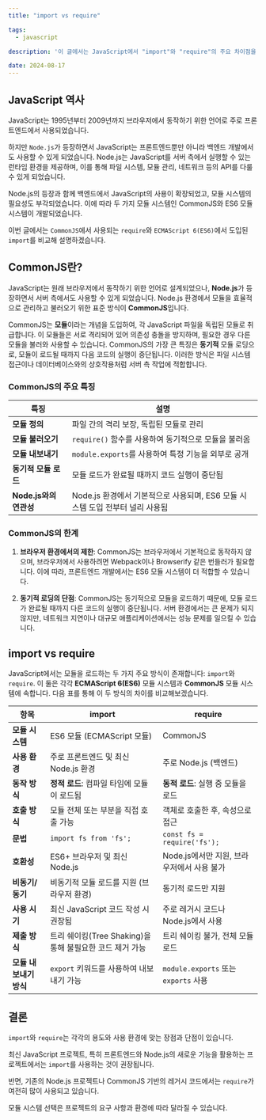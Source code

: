 ```yaml
---
title: "import vs require"

tags:
  - javascript

description: '이 글에서는 JavaScript에서 "import"와 "require"의 주요 차이점을 설명하고, 각 방식의 사용 사례와 호환성, 문법을 비교 분석합니다.'

date: 2024-08-17
---
```


## JavaScript 역사

JavaScript는 1995년부터 2009년까지 브라우저에서 동작하기 위한 언어로 주로 프론트엔드에서 사용되었습니다.

하지만 `Node.js`가 등장하면서 JavaScript는 프론트엔드뿐만 아니라 백엔드 개발에서도 사용할 수 있게 되었습니다. Node.js는 JavaScript를 서버 측에서 실행할 수 있는 런타임 환경을 제공하며, 이를 통해 파일 시스템, 모듈 관리, 네트워크 등의 API를 다룰 수 있게 되었습니다.

Node.js의 등장과 함께 백엔드에서 JavaScript의 사용이 확장되었고, 모듈 시스템의 필요성도 부각되었습니다. 이에 따라 두 가지 모듈 시스템인 CommonJS와 ES6 모듈 시스템이 개발되었습니다.

이번 글에서는 `CommonJS`에서 사용되는 `require`와 `ECMAScript 6(ES6)`에서 도입된 `import`를 비교해 설명하겠습니다.

## CommonJS란?

JavaScript는 원래 브라우저에서 동작하기 위한 언어로 설계되었으나, **Node.js**가 등장하면서 서버 측에서도 사용할 수 있게 되었습니다. Node.js 환경에서 모듈을 효율적으로 관리하고 불러오기 위한 표준 방식이 **CommonJS**입니다.

CommonJS는 **모듈**이라는 개념을 도입하여, 각 JavaScript 파일을 독립된 모듈로 취급합니다. 이 모듈들은 서로 격리되어 있어 의존성 충돌을 방지하며, 필요한 경우 다른 모듈을 불러와 사용할 수 있습니다. CommonJS의 가장 큰 특징은 **동기적** 모듈 로딩으로, 모듈이 로드될 때까지 다음 코드의 실행이 중단됩니다. 이러한 방식은 파일 시스템 접근이나 데이터베이스와의 상호작용처럼 서버 측 작업에 적합합니다.

### CommonJS의 주요 특징

| **특징**               | **설명**                                                                      |
| ---------------------- | ----------------------------------------------------------------------------- |
| **모듈 정의**          | 파일 간의 격리 보장, 독립된 모듈로 관리                                       |
| **모듈 불러오기**      | `require()` 함수를 사용하여 동기적으로 모듈을 불러옴                          |
| **모듈 내보내기**      | `module.exports`를 사용하여 특정 기능을 외부로 공개                           |
| **동기적 모듈 로드**   | 모듈 로드가 완료될 때까지 코드 실행이 중단됨                                  |
| **Node.js와의 연관성** | Node.js 환경에서 기본적으로 사용되며, ES6 모듈 시스템 도입 전부터 널리 사용됨 |

### CommonJS의 한계

1. **브라우저 환경에서의 제한**: CommonJS는 브라우저에서 기본적으로 동작하지 않으며, 브라우저에서 사용하려면 Webpack이나 Browserify 같은 번들러가 필요합니다. 이에 따라, 프론트엔드 개발에서는 ES6 모듈 시스템이 더 적합할 수 있습니다.

2. **동기적 로딩의 단점**: CommonJS는 동기적으로 모듈을 로드하기 때문에, 모듈 로드가 완료될 때까지 다른 코드의 실행이 중단됩니다. 서버 환경에서는 큰 문제가 되지 않지만, 네트워크 지연이나 대규모 애플리케이션에서는 성능 문제를 일으킬 수 있습니다.

## import vs require

JavaScript에서는 모듈을 로드하는 두 가지 주요 방식이 존재합니다: `import`와 `require`. 이 둘은 각각 **ECMAScript 6(ES6)** 모듈 시스템과 **CommonJS** 모듈 시스템에 속합니다. 다음 표를 통해 이 두 방식의 차이를 비교해보겠습니다.

| **항목**               | **import**                                               | **require**                                |
| ---------------------- | -------------------------------------------------------- | ------------------------------------------ |
| **모듈 시스템**        | ES6 모듈 (ECMAScript 모듈)                               | CommonJS                                   |
| **사용 환경**          | 주로 프론트엔드 및 최신 Node.js 환경                     | 주로 Node.js (백엔드)                      |
| **동작 방식**          | **정적 로드**: 컴파일 타임에 모듈이 로드됨               | **동적 로드**: 실행 중 모듈을 로드         |
| **호출 방식**          | 모듈 전체 또는 부분을 직접 호출 가능                     | 객체로 호출한 후, 속성으로 접근            |
| **문법**               | `import fs from 'fs';`                                   | `const fs = require('fs');`                |
| **호환성**             | ES6+ 브라우저 및 최신 Node.js                            | Node.js에서만 지원, 브라우저에서 사용 불가 |
| **비동기/동기**        | 비동기적 모듈 로드를 지원 (브라우저 환경)                | 동기적 로드만 지원                         |
| **사용 시기**          | 최신 JavaScript 코드 작성 시 권장됨                      | 주로 레거시 코드나 Node.js에서 사용        |
| **제출 방식**          | 트리 쉐이킹(Tree Shaking)을 통해 불필요한 코드 제거 가능 | 트리 쉐이킹 불가, 전체 모듈 로드           |
| **모듈 내보내기 방식** | `export` 키워드를 사용하여 내보내기 가능                 | `module.exports` 또는 `exports` 사용       |

## 결론

`import`와 `require`는 각각의 용도와 사용 환경에 맞는 장점과 단점이 있습니다.

최신 JavaScript 프로젝트, 특히 프론트엔드와 Node.js의 새로운 기능을 활용하는 프로젝트에서는 `import`를 사용하는 것이 권장됩니다.

반면, 기존의 Node.js 프로젝트나 CommonJS 기반의 레거시 코드에서는 `require`가 여전히 많이 사용되고 있습니다.

모듈 시스템 선택은 프로젝트의 요구 사항과 환경에 따라 달라질 수 있습니다.

